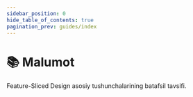 ```yaml
---
sidebar_position: 0
hide_table_of_contents: true
pagination_prev: guides/index
---
```



# 📚 Malumot

<p class="summary">
  Feature-Sliced Design asosiy tushunchalarining batafsil tavsifi.
</p>

<NavCard
  title="Qatlamlar"
  description="Qatlamning ta'rifi va barcha qatlamlar uchun tushuntirishlar"
  to="/docs/reference/layers"
  Icon={GroupOutlined}
/>
<NavCard
  title="Bo'lak va segmentlar"
  description="Bo'lak va segmentning ta'riflari, turli qatlamlardagi segmentlar uchun kontent misollari"
  to="/docs/reference/slices-segments"
  Icon={AppstoreOutlined}
/>
<NavCard
  title="Izolyatsiya"
  description="O'lchovli va samarali modul o'zaro ta'siri uchun amaliyotlar"
  to="/docs/reference/isolation"
  Icon={NodeIndexOutlined}
/>
<NavCard
  title="Ommaviy API"
  description="Kengaytiriladigan va integratsiyalashuvi oson modullarni loyihalash amaliyoti"
  to="/docs/reference/public-api"
  Icon={ApiOutlined}
/>
